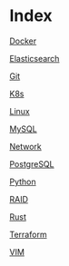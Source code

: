 = Index =

[[Docker]]

[[Elasticsearch]]

[[Git]]

[[K8s]]

[[Linux]]

[[MySQL]]

[[Network]]

[[PostgreSQL]]

[[Python]]

[[RAID]]

[[Rust]]

[[Terraform]]

[[VIM]]
